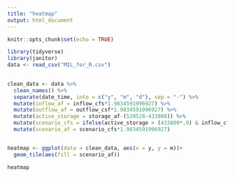 ```yaml
---
title: "heatmap"
output: html_document
---
```


```r
knitr::opts_chunk$set(echo = TRUE)
```



```r
library(tidyverse)
library(janitor)
data <- read_csv("MIL_for_R.csv")
  

clean_data <- data %>% 
  clean_names() %>% 
  separate(date_time, into = c("y", "m", "d"), sep = "-") %>% 
  mutate(inflow_af = inflow_cfs*1.9834591996927) %>% 
  mutate(outflow_af = outflow_csf*1.9834591996927) %>% 
  mutate(active_storage = storage_af-(520528-433800)) %>% 
  mutate(scenario_cfs = ifelse(active_storage > (433800*.9) & inflow_cfs > outflow_csf, active_storage - (433800*.9), NA)) %>% 
  mutate(scenario_af = scenario_cfs*1.9834591996927)



```


```r
heatmap <- ggplot(data = clean_data, aes(x = y, y = m))+
  geom_tile(aes(fill = scenario_af))

heatmap


```















